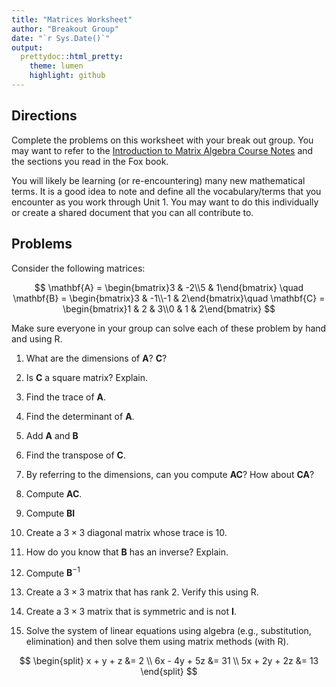 ```yaml
---
title: "Matrices Worksheet"
author: "Breakout Group"
date: "`r Sys.Date()`"
output:
  prettydoc::html_pretty:
    theme: lumen
    highlight: github
---
```


<script type="text/javascript" async
  src="https://cdnjs.cloudflare.com/ajax/libs/mathjax/2.7.5/MathJax.js?config=TeX-MML-AM_CHTML">
</script>

## Directions

Complete the problems on this worksheet with your break out group. You may want to refer to the  [Introduction to Matrix Algebra Course Notes](https://zief0002.github.io/epsy-8264/misc/01-introduction-to-matrix-algebra.html) and the sections you read in the Fox book.

You will likely be learning (or re-encountering) many new mathematical terms. It is a good idea to note and define all the vocabulary/terms that you encounter as you work through Unit 1. You may want to do this individually or create a shared document that you can all contribute to.

## Problems

Consider the following matrices:

$$
\mathbf{A} = \begin{bmatrix}3 & -2\\5 & 1\end{bmatrix} \quad \mathbf{B} = \begin{bmatrix}3 & -1\\-1 & 2\end{bmatrix}\quad \mathbf{C} = \begin{bmatrix}1 & 2 & 3\\0 & 1 & 2\end{bmatrix}
$$

Make sure everyone in your group can solve each of these problem by hand and using R. 

1. What are the dimensions of **A**? **C**?

2. Is **C** a square matrix? Explain.

3. Find the trace of **A**.

4. Find the determinant of **A**.

5. Add **A** and **B**

6. Find the transpose of **C**.

7. By referring to the dimensions, can you compute **AC**? How about **CA**?

8. Compute **AC**.

9. Compute **BI**

10. Create a $3\times3$ diagonal matrix whose trace is 10.

11. How do you know that **B** has an inverse? Explain.

12. Compute $\mathbf{B}^{-1}$

13. Create a $3\times3$ matrix that has rank 2. Verify this using R.

14. Create a $3\times3$ matrix that is symmetric and is not **I**.

15. Solve the system of linear equations using algebra (e.g., substitution, elimination) and then solve them using matrix methods (with R).

$$
\begin{split}
x + y + z &= 2 \\
6x - 4y + 5z &= 31 \\
5x + 2y + 2z &= 13
\end{split}
$$
